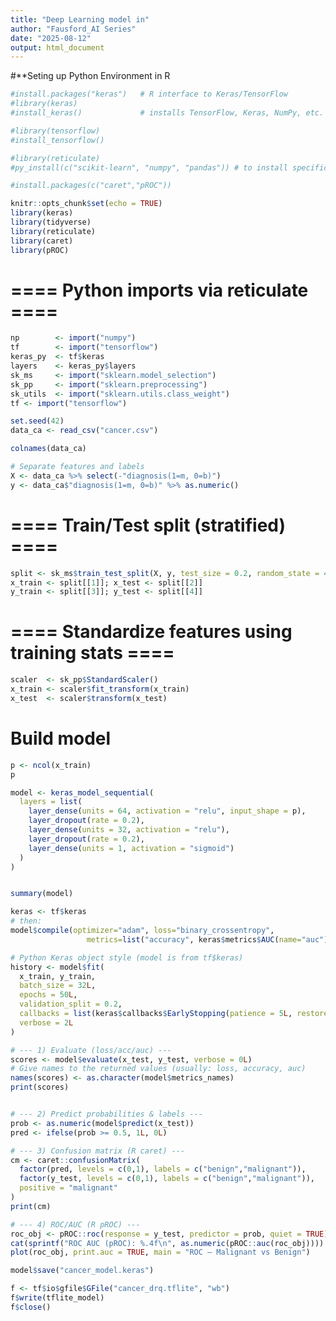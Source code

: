 ```yaml
---
title: "Deep Learning model in"
author: "Fausford_AI Series"
date: "2025-08-12"
output: html_document
---
```


#**Seting up Python Environment in R

```r
#install.packages("keras")   # R interface to Keras/TensorFlow
#library(keras)
#install_keras()             # installs TensorFlow, Keras, NumPy, etc.

#library(tensorflow)
#install_tensorflow()

#library(reticulate)
#py_install(c("scikit-learn", "numpy", "pandas")) # to install specific modules

#install.packages(c("caret","pROC"))

```


```r
knitr::opts_chunk$set(echo = TRUE)
library(keras)
library(tidyverse)
library(reticulate)
library(caret)
library(pROC)
```

# ==== Python imports via reticulate ====

```r

np        <- import("numpy")
tf        <- import("tensorflow")
keras_py  <- tf$keras
layers    <- keras_py$layers
sk_ms     <- import("sklearn.model_selection")
sk_pp     <- import("sklearn.preprocessing")
sk_utils  <- import("sklearn.utils.class_weight")
tf <- import("tensorflow")
```


```r
set.seed(42)
data_ca <- read_csv("cancer.csv")
```

```r
colnames(data_ca)
```

```r
# Separate features and labels
X <- data_ca %>% select(-"diagnosis(1=m, 0=b)") 
y <- data_ca$"diagnosis(1=m, 0=b)" %>% as.numeric()
```

# ==== Train/Test split (stratified) ====

```r
split <- sk_ms$train_test_split(X, y, test_size = 0.2, random_state = 42L, stratify = y)
x_train <- split[[1]]; x_test <- split[[2]]
y_train <- split[[3]]; y_test <- split[[4]]
```

# ==== Standardize features using training stats ====

```r
scaler  <- sk_pp$StandardScaler()
x_train <- scaler$fit_transform(x_train)
x_test  <- scaler$transform(x_test)
```


# Build model 

```r
p <- ncol(x_train)
p
```

```r
model <- keras_model_sequential(
  layers = list(
    layer_dense(units = 64, activation = "relu", input_shape = p),
    layer_dropout(rate = 0.2),
    layer_dense(units = 32, activation = "relu"),
    layer_dropout(rate = 0.2),
    layer_dense(units = 1, activation = "sigmoid")
  )
)


summary(model)
```



```r
keras <- tf$keras
# then:
model$compile(optimizer="adam", loss="binary_crossentropy",
                 metrics=list("accuracy", keras$metrics$AUC(name="auc")))

```


```r
# Python Keras object style (model is from tf$keras)
history <- model$fit(
  x_train, y_train,
  batch_size = 32L,
  epochs = 50L,
  validation_split = 0.2,
  callbacks = list(keras$callbacks$EarlyStopping(patience = 5L, restore_best_weights = TRUE)),
  verbose = 2L
)

```


```r
# --- 1) Evaluate (loss/acc/auc) ---
scores <- model$evaluate(x_test, y_test, verbose = 0L)
# Give names to the returned values (usually: loss, accuracy, auc)
names(scores) <- as.character(model$metrics_names)
print(scores)


# --- 2) Predict probabilities & labels ---
prob <- as.numeric(model$predict(x_test))
pred <- ifelse(prob >= 0.5, 1L, 0L)

# --- 3) Confusion matrix (R caret) ---
cm <- caret::confusionMatrix(
  factor(pred, levels = c(0,1), labels = c("benign","malignant")),
  factor(y_test, levels = c(0,1), labels = c("benign","malignant")),
  positive = "malignant"
)
print(cm)


```
```r
# --- 4) ROC/AUC (R pROC) ---
roc_obj <- pROC::roc(response = y_test, predictor = prob, quiet = TRUE)
cat(sprintf("ROC AUC (pROC): %.4f\n", as.numeric(pROC::auc(roc_obj))))
plot(roc_obj, print.auc = TRUE, main = "ROC — Malignant vs Benign")

```

```r

model$save("cancer_model.keras")

```


```r
f <- tf$io$gfile$GFile("cancer_drq.tflite", "wb")
f$write(tflite_model)
f$close()
```

